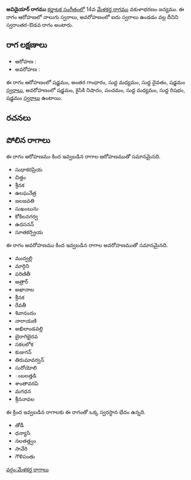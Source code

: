 {{Infobox ragam
	| name          	= అవిడైయార్
	| synonym	    	= 
	| mela          	= 
	| chakra        	= 
	| janaka        	= 
	| type          	= స్వరాంతర-ఔడవ
	| arohanam      	= {{svaraC|S|G3|M1|D1|S'}} 
	| avarohanam    	= {{svaraC|S'|N2|P|M1|R1|S}}
	| jeeva         	=
	| chhaya        	=
	| nyasa         	=
	| vishesha      	= 
	| equivalent  		= 
}}
{{కర్ణాటక సంగీత రాగాలు}}
'''అవిడైయార్ రాగము''' [[కర్ణాటక సంగీతం]]లో 14వ [[మేళకర్త రాగము]] వకుళాభరణం జన్యము.  ఈ రాగం ఆరోహణలో నాలుగు స్వరాలు, అవరోహణంలో ఐదు స్వరాలు ఉండడం వల్ల దీనిని స్వరాంతర-ఔడవ రాగం అంటారు.


==రాగ లక్షణాలు==


* ఆరోహణ : {{svaraC|S|G3|M1|D1|S'}} 
* అవరోహణ : {{svaraC|S'|N2|P|M1|R1|S}}

ఈ రాగం ఆరోహణంలో షడ్జమం, అంతర గాంధారం, సుద్ద మధ్యమం, సుద్ద దైవతం, షడ్జమం [[స్వరాలు]], అవరోహణంలో షడ్జమం, కైసికి నిషాదం, పంచమం, సుద్ద మధ్యమం, సుద్ద రిషభం, షడ్జమం [[స్వరాలు]] ఉంటాయి.

==రచనలు==



==పోలిన రాగాలు==
ఈ రాగం ఆరోహణము కింద ఇవ్వబడిన రాగాల ఆరోహణముతో సమానమైనది.
* సుధాకరప్రియ
* చిత్తం
* శ్రీనక
* ఉలఘనేత్ర
* జలజవతి
* సుఖంబును
* కోకిలనగర్వ
* ఉదసనన్
* సూతకర్ప్రియ

ఈ రాగం అవరోహణము కింద ఇవ్వబడిన రాగాల అవరోహణముతో సమానమైనది.
* ముద్వల్లి
* మార్గిని
* పరిణితీ
* అత్రార్
* అఖానాల
* శ్రీనక
* రేవతీ
* శివానందం
* నారాయణి
* అఖిలాండవల్లి
* బైరాగిభైరవ
* సకలలోక
* కుజుగన్
* తిరుమావర్వన్
* సురోయోలి
* ంబలత్తడి
* శాంతావరపి
* మగధన
* శ్రీననావల

ఈ క్రింద ఇవ్వబడిన రాగాలకు ఈ రాగంతో ఒక్క స్వరస్థాన భేదం ఉన్నది.
* తోడీ
* ధన్యాసి
* నలతత్త్వం
* సావేరి
* గౌళిపంతు



[[వర్గం:మేళకర్త రాగాలు]]